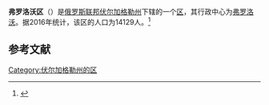 {{Infobox Settlement
| official_name = 弗罗洛沃区
| native_name = Фроловский район
| image_flag =  Flag of Frolovsky district 2007 (official) 01.png 
| image_shield =  Coat of arms of Frolovsky district 2007 (official) 01.png 
| image_map =  Volgogradskaya oblast Frolovsky rayon.png 
| settlement_type = [[区_(苏联)|区]]
| subdivision_type = [[国家|国家]]
| subdivision_type1 = [[州_(俄罗斯)|州]]
| subdivision_name = {{RUS}}
| subdivision_name1 = [[伏尔加格勒州|伏尔加格勒州]]
| seat_type = 行政中心
| seat = [[弗罗洛沃|弗罗洛沃]]
| population_as_of=2016
| population_footnotes = <ref name=stat />
| population_total = 14129
| timezone = [[莫斯科时间|MSK]]
| utc_offset = +3
}}
'''弗罗洛沃区'''（{{lang-ru|Фроловский район}}）是[[俄罗斯联邦|俄罗斯联邦]][[伏尔加格勒州|伏尔加格勒州]]下辖的一个[[区_(苏联)|区]]，其行政中心为[[弗罗洛沃|弗罗洛沃]]。据2016年统计，该区的人口为14129人。<ref name=stat>{{cite web | url = http://www.gks.ru/free_doc/doc_2016/bul_dr/mun_obr2016.rar | title = Численность населения Российской Федерации по муниципальным образованиям на 1 января 2016 года | language = ru | accessdate = 2016-12-18 | archive-date = 2019-05-13 | archive-url = https://web.archive.org/web/20190513150350/http://www.gks.ru/free_doc/doc_2016/bul_dr/mun_obr2016.rar | dead-url = no }}</ref>

== 参考文献 ==
{{reflist}}

{{Russia-stub}}

[[Category:伏尔加格勒州的区|Category:伏尔加格勒州的区]]
